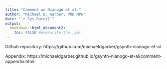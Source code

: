```yaml
---
title: "Comment on Nianogo et al."
author: "Michael D. Garber, PhD MPH"
date: "`r Sys.Date()`"
output: 
  bookdown::html_document2:
    toc: FALSE #overwrite the _yml
---
```


Github repository:
https://github.com/michaeldgarber/gsynth-nianogo-et-al

Appendix:
https://michaeldgarber.github.io/gsynth-nianogo-et-al/comment-appendix.html

